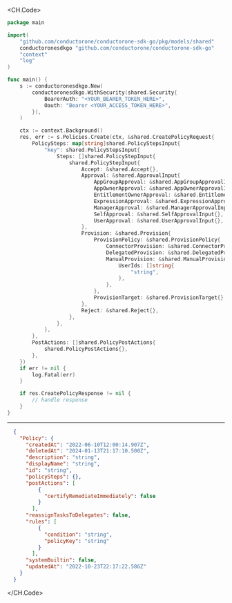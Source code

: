
<CH.Code>
```go Create.go
package main

import(
	"github.com/conductorone/conductorone-sdk-go/pkg/models/shared"
	conductoronesdkgo "github.com/conductorone/conductorone-sdk-go"
	"context"
	"log"
)

func main() {
    s := conductoronesdkgo.New(
        conductoronesdkgo.WithSecurity(shared.Security{
            BearerAuth: "<YOUR_BEARER_TOKEN_HERE>",
            Oauth: "Bearer <YOUR_ACCESS_TOKEN_HERE>",
        }),
    )

    ctx := context.Background()
    res, err := s.Policies.Create(ctx, &shared.CreatePolicyRequest{
        PolicySteps: map[string]shared.PolicyStepsInput{
            "key": shared.PolicyStepsInput{
                Steps: []shared.PolicyStepInput{
                    shared.PolicyStepInput{
                        Accept: &shared.Accept{},
                        Approval: &shared.ApprovalInput{
                            AppGroupApproval: &shared.AppGroupApprovalInput{},
                            AppOwnerApproval: &shared.AppOwnerApprovalInput{},
                            EntitlementOwnerApproval: &shared.EntitlementOwnerApprovalInput{},
                            ExpressionApproval: &shared.ExpressionApprovalInput{},
                            ManagerApproval: &shared.ManagerApprovalInput{},
                            SelfApproval: &shared.SelfApprovalInput{},
                            UserApproval: &shared.UserApprovalInput{},
                        },
                        Provision: &shared.Provision{
                            ProvisionPolicy: &shared.ProvisionPolicy{
                                ConnectorProvision: &shared.ConnectorProvision{},
                                DelegatedProvision: &shared.DelegatedProvision{},
                                ManualProvision: &shared.ManualProvision{
                                    UserIds: []string{
                                        "string",
                                    },
                                },
                            },
                            ProvisionTarget: &shared.ProvisionTarget{},
                        },
                        Reject: &shared.Reject{},
                    },
                },
            },
        },
        PostActions: []shared.PolicyPostActions{
            shared.PolicyPostActions{},
        },
    })
    if err != nil {
        log.Fatal(err)
    }

    if res.CreatePolicyResponse != nil {
        // handle response
    }
}
```
---

```json Example Response
  {
    "Policy": {
      "createdAt": "2022-06-10T12:00:14.907Z",
      "deletedAt": "2024-01-13T21:17:10.500Z",
      "description": "string",
      "displayName": "string",
      "id": "string",
      "policySteps": {},
      "postActions": [
          {
            "certifyRemediateImmediately": false
          }
        ],
      "reassignTasksToDelegates": false,
      "rules": [
          {
            "condition": "string",
            "policyKey": "string"
          }
        ],
      "systemBuiltin": false,
      "updatedAt": "2022-10-23T22:17:22.586Z"
    }
  }
```
</CH.Code>
